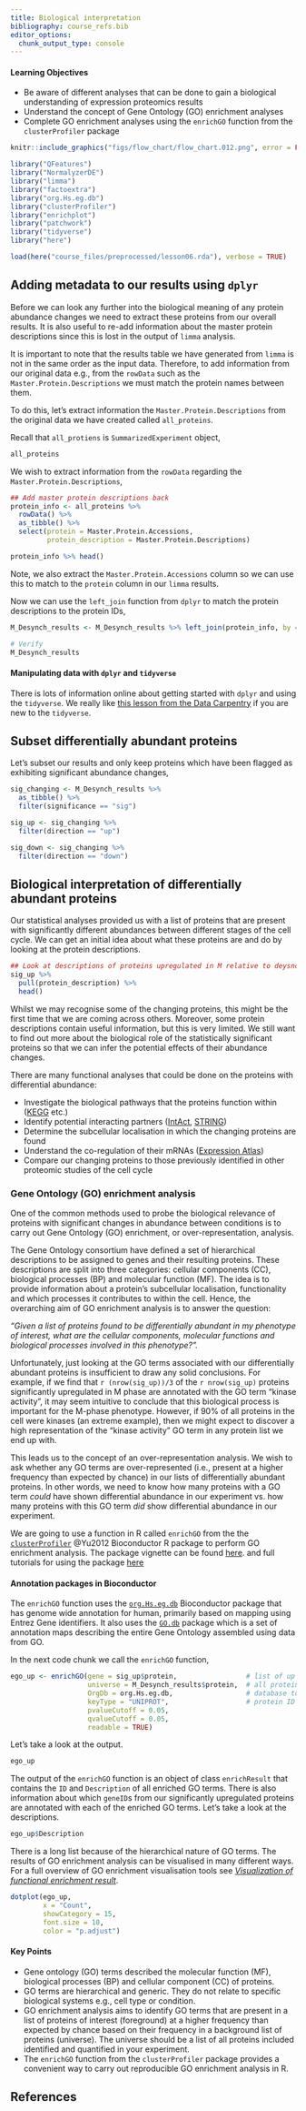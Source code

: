 ```yaml
---
title: Biological interpretation
bibliography: course_refs.bib
editor_options: 
  chunk_output_type: console
---
```


::: {.callout-tip}
#### Learning Objectives

* Be aware of different analyses that can be done to gain a biological understanding of expression proteomics results
* Understand the concept of Gene Ontology (GO) enrichment analyses 
* Complete GO enrichment analyses using the `enrichGO` function from the `clusterProfiler` package

:::

```r
knitr::include_graphics("figs/flow_chart/flow_chart.012.png", error = FALSE)
```


```r
library("QFeatures")
library("NormalyzerDE")
library("limma")
library("factoextra")
library("org.Hs.eg.db")
library("clusterProfiler")
library("enrichplot")
library("patchwork")
library("tidyverse")
library("here")

load(here("course_files/preprocessed/lesson06.rda"), verbose = TRUE)
```


## Adding metadata to our results using `dplyr`

Before we can look any further into the biological meaning of any protein 
abundance changes we need to extract these proteins from our overall results.
It is also useful to re-add information about the master protein descriptions
since this is lost in the output of `limma` analysis. 

It is important to note that the results table we have generated from `limma`
is not in the same order as the input data. Therefore, to add information from our
original data e.g., from the `rowData` such as the `Master.Protein.Descriptions`
we must match the protein names between them. 

To do this, let's extract information the `Master.Protein.Descriptions` from the original
data we have created called `all_proteins`. 

Recall that `all_protiens` is `SummarizedExperiment` object,

```r
all_proteins
```

We wish to extract information from the `rowData` regarding the
`Master.Protein.Descriptions`,

```r
## Add master protein descriptions back
protein_info <- all_proteins %>%
  rowData() %>%
  as_tibble() %>%
  select(protein = Master.Protein.Accessions, 
         protein_description = Master.Protein.Descriptions)

protein_info %>% head()
```

Note, we also extract the `Master.Protein.Accessions` column so we can use
this to match to the `protein` column in our `limma` results.

Now we can use the `left_join` function from `dplyr` to match the protein
descriptions to the protein IDs,

```r
M_Desynch_results <- M_Desynch_results %>% left_join(protein_info, by = "protein")

# Verify
M_Desynch_results
```

::: {.callout-note}
#### Manipulating data with `dplyr` and `tidyverse`
There is lots of information online about getting started with `dplyr` and
using the `tidyverse`. We really like [this lesson from the Data Carpentry](https://datacarpentry.org/R-ecology-lesson/03-dplyr.html) if
you are new to the `tidyverse`.

:::

## Subset differentially abundant proteins

Let's subset our results and only keep proteins which have been flagged as 
exhibiting significant abundance changes, 

```r
sig_changing <- M_Desynch_results %>% 
  as_tibble() %>%
  filter(significance == "sig")

sig_up <- sig_changing %>%
  filter(direction == "up")

sig_down <- sig_changing %>%
  filter(direction == "down")
```


## Biological interpretation of differentially abundant proteins

Our statistical analyses provided us with a list of proteins that are present
with significantly different abundances between different stages of the cell 
cycle. We can get an initial idea about what these proteins are and do by 
looking at the protein descriptions. 

```r
## Look at descriptions of proteins upregulated in M relative to deysnchronized cells
sig_up %>%
  pull(protein_description) %>%
  head()
```

Whilst we may recognise some of the changing proteins, this might be the first
time that we are coming across others. Moreover, some protein descriptions 
contain useful information, but this is very limited. We still want to find out
more about the biological role of the statistically significant proteins so that
we can infer the potential effects of their abundance changes. 

There are many functional analyses that could be done on the proteins with
differential abundance:

* Investigate the biological pathways that the proteins function within ([KEGG](https://www.genome.jp/kegg/) etc.)
* Identify potential interacting partners ([IntAct](https://www.ebi.ac.uk/intact/), [STRING](https://string-db.org] etc.))
* Determine the subcellular localisation in which the changing proteins are found 
* Understand the co-regulation of their mRNAs ([Expression Atlas](https://www.ebi.ac.uk/gxa))
* Compare our changing proteins to those previously identified in other proteomic
studies of the cell cycle

### Gene Ontology (GO) enrichment analysis 

One of the common methods used to probe the biological relevance of proteins
with significant changes in abundance between conditions is to carry out Gene
Ontology (GO) enrichment, or over-representation, analysis.

The Gene Ontology consortium have defined a set of hierarchical descriptions to
be assigned to genes and their resulting proteins. These descriptions are split
into three categories: cellular components (CC), biological processes (BP) and
molecular function (MF). The idea is to provide information about a protein's
subcellular localisation, functionality and which processes it contributes to
within the cell. Hence, the overarching aim of GO enrichment analysis is to
answer the question:

*"Given a list of proteins found to be differentially abundant in my phenotype of interest, what are the cellular components, molecular functions and biological processes involved in this phenotype?".*

Unfortunately, just looking at the GO terms associated with our differentially
abundant proteins is insufficient to draw any solid conclusions. For example, if
we find that `r (nrow(sig_up))/3` of the `r nrow(sig_up)` proteins significantly
upregulated in M phase are annotated with the GO term "kinase activity", it may
seem intuitive to conclude that this biological process is important for the M-phase 
phenotype. However, if 90% of all proteins in the cell were kinases (an extreme
example), then we might expect to discover a high representation of the "kinase
activity" GO term in any protein list we end up with.

This leads us to the concept of an over-representation analysis. We wish to ask 
whether any GO terms are over-represented (i.e., present at a higher frequency 
than expected by chance) in our lists of differentially abundant proteins. In 
other words, we need to know how many proteins with a GO term *could* have
shown differential abundance in our experiment vs. how many proteins with this
GO term *did* show differential abundance in our experiment. 

We are going to use a function in R called `enrichGO` from the the
[`clusterProfiler`](https://bioconductor.org/packages/release/bioc/html/clusterProfiler.html)
@Yu2012 Bioconductor R package to perform GO enrichment analysis. The package vignette 
can be found
[here](https://bioconductor.org/packages/release/bioc/vignettes/clusterProfiler/inst/doc/clusterProfiler.html).
and full tutorials for using the package [here](https://yulab-smu.top/biomedical-knowledge-mining-book/index.html)

::: {.callout-note}
#### Annotation packages in Bioconductor
The `enrichGO` function uses the [`org.Hs.eg.db`](https://bioconductor.org/packages/release/data/annotation/html/org.Hs.eg.db.html) Bioconductor package that has
genome wide annotation for human, primarily based on mapping using Entrez Gene
identifiers. It also uses the [`GO.db`](`https://bioconductor.org/packages/release/data/annotation/html/GO.db.html`) package
which is a set of annotation maps describing the entire Gene Ontology assembled using data from GO.

:::

In the next code chunk we call the `enrichGO` function,

```r
ego_up <- enrichGO(gene = sig_up$protein,                 # list of up proteins
                   universe = M_Desynch_results$protein,  # all proteins 
                   OrgDb = org.Hs.eg.db,                  # database to query
                   keyType = "UNIPROT",                   # protein ID encoding
                   pvalueCutoff = 0.05, 
                   qvalueCutoff = 0.05, 
                   readable = TRUE)
``` 


Let's take a look at the output.

```r
ego_up
```

The output of the `enrichGO` function is an object of class `enrichResult` that
contains the `ID` and `Description` of all enriched GO terms. There is also 
information about which `geneID`s from our significantly upregulated proteins 
are annotated with each of the enriched GO terms. Let's take a look at the 
descriptions.

```r
ego_up$Description
```

There is a long list because of the hierarchical nature of GO terms. The results
of GO enrichment analysis can be visualised in many different ways. For a full
overview of GO enrichment visualisation tools see [*Visualization of functional enrichment result*](https://yulab-smu.top/biomedical-knowledge-mining-book/enrichplot.html).


```r
dotplot(ego_up, 
        x = "Count", 
        showCategory = 15, 
        font.size = 10,
        color = "p.adjust")
```


::: {.callout-tip}
#### Key Points

- Gene ontology (GO) terms described the molecular function (MF), biological processes (BP) and cellular component (CC) of proteins.
- GO terms are hierarchical and generic. They do not relate to specific biological systems e.g., cell type or condition.
- GO enrichment analysis aims to identify GO terms that are present in a list of proteins of interest (foreground) at a higher frequency than expected by chance based on their frequency in a background list of proteins (universe). The universe should be a list of all proteins included identified and quantified in your experiment.
- The `enrichGO` function from the `clusterProfiler` package provides a convenient way to carry out reproducible GO enrichment analysis in R.
:::

## References {-}
